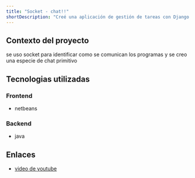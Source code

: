 ```yaml
---
title: "Socket - chat!!"
shortDescription: "Creé una aplicación de gestión de tareas con Django y React, implementando autenticación de usuarios y almacenamiento en la nube."
---
```


## Contexto del proyecto

se uso socket para identificar como se comunican los programas y se creo una especie de chat primitivo
## Tecnologias utilizadas

### Frontend

- netbeans

### Backend

- java


## Enlaces

- [video de youtube](https://youtu.be/66lvOKWTxHM)


```